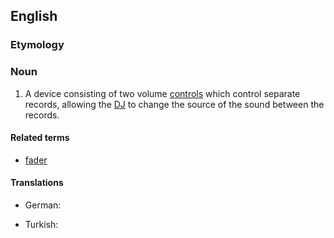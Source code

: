 ==English==
{{wikipedia}}

===Etymology===
{{prefix|cross|fader}}

===Noun===
{{en-noun}}

# {{context|music|lang=en}} A device consisting of two volume [[control]]s which control separate records, allowing the [[DJ]] to change the source of the sound between the records.

====Related terms====
* [[fader]]

====Translations====
{{trans-top|device consisting of two volume controls}}
* German: {{t-|de|Crossfader|m}}
{{trans-mid}}
* Turkish: {{t-|tr|ses geçişi ayar düğmesi}}
{{trans-bottom}}